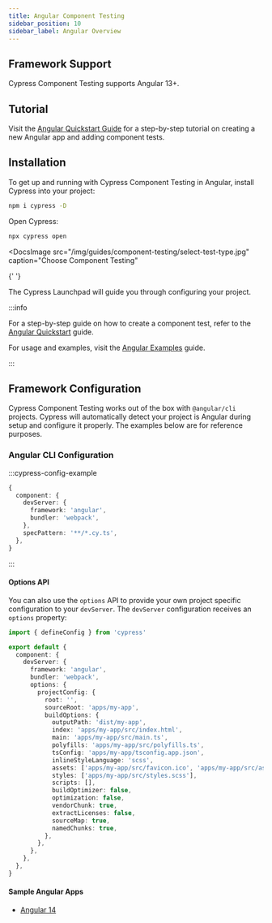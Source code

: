 ```yaml
---
title: Angular Component Testing
sidebar_position: 10
sidebar_label: Angular Overview
---
```


## Framework Support

Cypress Component Testing supports Angular 13+.

## Tutorial

Visit the
[Angular Quickstart Guide](/guides/component-testing/angular/quickstart) for a
step-by-step tutorial on creating a new Angular app and adding component tests.

## Installation

To get up and running with Cypress Component Testing in Angular, install Cypress
into your project:

```bash
npm i cypress -D
```

Open Cypress:

```bash
npx cypress open
```

<DocsImage
  src="/img/guides/component-testing/select-test-type.jpg"
  caption="Choose Component Testing"
>
  {' '}
</DocsImage>

The Cypress Launchpad will guide you through configuring your project.

:::info

For a step-by-step guide on how to create a component test, refer to the
[Angular Quickstart](/guides/component-testing/angular/quickstart) guide.

For usage and examples, visit the
[Angular Examples](/guides/component-testing/angular/examples) guide.

:::

## Framework Configuration

Cypress Component Testing works out of the box with `@angular/cli` projects.
Cypress will automatically detect your project is Angular during setup and
configure it properly. The examples below are for reference purposes.

### Angular CLI Configuration

:::cypress-config-example

```ts
{
  component: {
    devServer: {
      framework: 'angular',
      bundler: 'webpack',
    },
    specPattern: '**/*.cy.ts',
  },
}
```

:::

#### Options API

You can also use the `options` API to provide your own project specific
configuration to your `devServer`. The `devServer` configuration receives an
`options` property:

```ts title=cypress.config.ts
import { defineConfig } from 'cypress'

export default {
  component: {
    devServer: {
      framework: 'angular',
      bundler: 'webpack',
      options: {
        projectConfig: {
          root: '',
          sourceRoot: 'apps/my-app',
          buildOptions: {
            outputPath: 'dist/my-app',
            index: 'apps/my-app/src/index.html',
            main: 'apps/my-app/src/main.ts',
            polyfills: 'apps/my-app/src/polyfills.ts',
            tsConfig: 'apps/my-app/tsconfig.app.json',
            inlineStyleLanguage: 'scss',
            assets: ['apps/my-app/src/favicon.ico', 'apps/my-app/src/assets'],
            styles: ['apps/my-app/src/styles.scss'],
            scripts: [],
            buildOptimizer: false,
            optimization: false,
            vendorChunk: true,
            extractLicenses: false,
            sourceMap: true,
            namedChunks: true,
          },
        },
      },
    },
  },
}
```

#### Sample Angular Apps

- [Angular 14](https://github.com/cypress-io/cypress-component-testing-apps/tree/main/angular)
